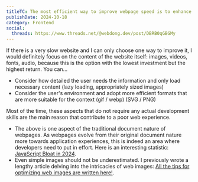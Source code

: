 ```yaml
---
titleTC: The most efficient way to improve webpage speed is to enhance content, reducing website loading time by 50% is not a dream
publishDate: 2024-10-18
category: Frontend
social:
  threads: https://www.threads.net/@webdong.dev/post/DBRB0qGBGMy
---
```


If there is a very slow website and I can only choose one way to improve it, I would definitely focus on the content of the website itself: images, videos, fonts, audio, because this is the option with the lowest investment but the highest return. You can...

- Consider how detailed the user needs the information and only load necessary content (lazy loading, appropriately sized images)
- Consider the user's environment and adopt more efficient formats that are more suitable for the context (gif / webp) (SVG / PNG)

Most of the time, these aspects that do not require any actual development skills are the main reason that contribute to a poor web experience.

- The above is one aspect of the traditional document nature of webpages. As webpages evolve from their original document nature more towards application experiences, this is indeed an area where developers need to put in effort. Here is an interesting statistic: [JavaScript Bloat in 2024](https://tonsky.me/blog/js-bloat/).
- Even simple images should not be underestimated. I previously wrote a lengthy article delving into the intricacies of web images: [All the tips for optimizing web images are written here!](https://www.webdong.dev/post/all-you-need-to-know-about-optimal-images/).
